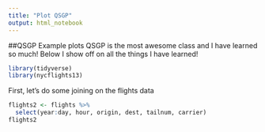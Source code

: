 ```yaml
---
title: "Plot QSGP"
output: html_notebook
---
```


##QSGP Example plots
QSGP is the most awesome class and I have learned so much! Below I show off on all the things I have learned!

```r
library(tidyverse)
library(nycflights13)
```

First, let's do some joining on the flights data

```r

flights2 <- flights %>% 
  select(year:day, hour, origin, dest, tailnum, carrier)
flights2

```

